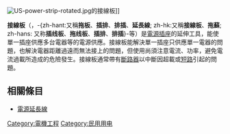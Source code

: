 {{TA|1=zh-cn:接线板; zh-tw:接線板; zh-hk:拖板}}
{{需要专家关注|subject=电子工程}}
{{Unreferenced|time=2016-05-11T08:32:55+00:00}}

[[File:US-power-strip-rotated.jpg|thumb]]的接線板]]

'''接線板'''（{{lang-en|Power Strip}}，-{zh-hant:又稱'''拖板'''、'''插排'''、'''排插'''、'''延長線'''; zh-hk:又稱'''接線板'''、'''拖蘇'''; zh-hans: 又称'''插线板'''、'''拖线板'''、'''插排'''、'''排插'''}-等）是[[電源插座|電源插座]]的延伸工具，能使單一插座供應多台電器等的電源供應。接線板能解決單一插座只供應單一電器的問題，也解決電器距離過遠而無法接上的問題，但使用尚須注意電流、功率，避免電流過載所造成的危險發生。接線板通常帶有[[斷路器|斷路器]]以中斷因超載或[[短路|短路]]引起的問題。

==相關條目==
*[[電源延長線|電源延長線]]

{{Electronics-stub}}
[[Category:電機工程|Category:電機工程]]
[[Category:民用用电|Category:民用用电]]